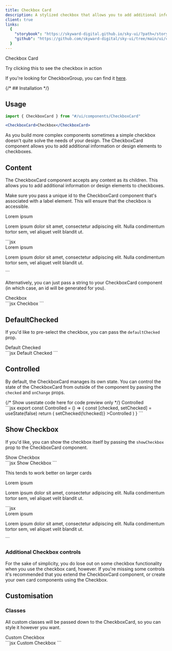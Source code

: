 ```yaml
---
title: Checkbox Card
description: A stylized checkbox that allows you to add additional information or design elements to checkboxes.
client: true
links:
  {
    "storybook": "https://skyward-digital.github.io/sky-ui/?path=/story/ui-components-checkboxgroup--default",
    "github": "https://github.com/skyward-digital/sky-ui/tree/main/ui/components/CheckboxCard",
  }
---
```



<CodePreview client:load>
  <CheckboxCard
    client:load
    defaultChecked
    showCheckbox
    className="max-w-md flex items-start"
  >
    <div className="text-left">
      <label htmlFor="custom-checkbox" className="font-bold">
        Checkbox Card
      </label>
      <p className="text-sm text-gray-500">
        Try clicking this to see the checkbox in action
      </p>
    </div>
  </CheckboxCard>
</CodePreview>

If you're looking for CheckboxGroup, you can find it [here](/ui/components/CheckboxGroup).

{/* ## Installation */}

## Usage

```jsx
import { CheckboxCard } from "#/ui/components/CheckboxCard"
```

```jsx
<CheckboxCard>Checkbox</CheckboxCard>
```

As you build more complex components sometimes a simple checkbox doesn't quite solve the needs of your design. The CheckboxCard component allows you to add additional information or design elements to checkboxes.

## Content

The CheckboxCard component accepts any content as its children. This allows you to add additional information or design elements to checkboxes.

Make sure you pass a unique id to the CheckboxCard component that's associated with a label element. This will ensure that the checkbox is accessible.

<CodePreview client:load>
  <CheckboxCard
    client:load
    id="custom-checkbox"
    defaultChecked={true}
    className="flex gap-4 max-w-md"
  >
    <ContainerIcon className="w-6 h-6 flex-shrink-0" />
    <div className="text-left">
      <label htmlFor="custom-checkbox" className="font-bold">
        Lorem ipsum
      </label>
      <p className="text-sm text-gray-500">
        Lorem ipsum dolor sit amet, consectetur adipiscing elit. Nulla
        condimentum tortor sem, vel aliquet velit blandit ut.
      </p>
    </div>
  </CheckboxCard>
  <div slot="code">
    ```jsx
    <CheckboxCard
      id="custom-checkbox"
      defaultChecked={true}
      className="flex gap-4 max-w-md"
    >
      <ContainerIcon className="w-6 h-6 flex-shrink-0" />
      <div className="text-left">
        <label htmlFor="custom-checkbox" className="font-bold">
          Lorem ipsum
        </label>
        <p className="text-sm text-gray-500">
          Lorem ipsum dolor sit amet, consectetur adipiscing elit. Nulla
          condimentum tortor sem, vel aliquet velit blandit ut.
        </p>
      </div>
    </CheckboxCard>
    ```
  </div>
</CodePreview>

Alternatively, you can just pass a string to your CheckboxCard component (in which case, an id will be generated for you).

<CodePreview client:load>
  <CheckboxCard client:load>Checkbox</CheckboxCard>
  <div slot="code">
    ```jsx
    <CheckboxCard>Checkbox</CheckboxCard>
    ```
  </div>
</CodePreview>

## DefaultChecked

If you'd like to pre-select the checkbox, you can pass the `defaultChecked` prop.

<CodePreview client:load>
  <CheckboxCard client:load defaultChecked>
    Default Checked
  </CheckboxCard>
  <div slot="code">
    ```jsx
    <CheckboxCard defaultChecked>Default Checked</CheckboxCard>
    ```
  </div>
</CodePreview>

## Controlled

By default, the CheckboxCard manages its own state. You can control the state of the CheckboxCard from outside of the component by passing the `checked` and `onChange` props.

<CodePreview client:load>
  {/* Show usestate code here for code preview only */}
  <CheckboxCard client:load>Controlled</CheckboxCard>
  <div slot="code">
    ```jsx
    export const Controlled = () => {
      const [checked, setChecked] = useState(false)
      return (
        <CheckboxCard
          checked={checked}
          onChange={() => setChecked(!checked)}
        >Controlled</CheckboxCard>
      )
    }
    ```
  </div>
</CodePreview>

## Show Checkbox

If you'd like, you can show the checkbox itself by passing the `showCheckbox` prop to the CheckboxCard component.

<CodePreview client:load>
  <CheckboxCard client:load showCheckbox defaultChecked>
    Show Checkbox
  </CheckboxCard>
  <div slot="code">
    ```jsx
    <CheckboxCard showCheckbox>Show Checkbox</CheckboxCard>
    ```
  </div>
</CodePreview>

This tends to work better on larger cards

<CodePreview client:load>
  <CheckboxCard
    client:load
    id="custom-checkbox"
    defaultChecked={true}
    showCheckbox={true}
    className="flex gap-4 max-w-md items-start"
  >
    <ContainerIcon className="w-6 h-6 flex-shrink-0 my-auto" />
    <div className="text-left">
      <label htmlFor="custom-checkbox" className="font-bold">
        Lorem ipsum
      </label>
      <p className="text-sm text-gray-500">
        Lorem ipsum dolor sit amet, consectetur adipiscing elit. Nulla
        condimentum tortor sem, vel aliquet velit blandit ut.
      </p>
    </div>
  </CheckboxCard>
  <div slot="code">
    ```jsx
    <CheckboxCard
      id="custom-checkbox"
      defaultChecked={true}
      showCheckbox={true}
      className="flex gap-4 max-w-md"
    >
      <ContainerIcon className="w-6 h-6 flex-shrink-0" />
      <div className="text-left">
        <label htmlFor="custom-checkbox" className="font-bold">
          Lorem ipsum
        </label>
        <p className="text-sm text-gray-500">
          Lorem ipsum dolor sit amet, consectetur adipiscing elit. Nulla
          condimentum tortor sem, vel aliquet velit blandit ut.
        </p>
      </div>
    </CheckboxCard>
    ```
  </div>
</CodePreview>

### Additional Checkbox controls

For the sake of simplicity, you do lose out on some checkbox functionality when you use the checkbox card, however. If you're missing some controls it's recommended that you extend the CheckboxCard component, or create your own card components using the Checkbox.

## Customisation

### Classes

All custom classes will be passed down to the CheckboxCard, so you can style it however you want.

<CodePreview client:load>
  <CheckboxCard
    client:load
    defaultChecked
    className="font-medium data-[headlessui-state=checked]:bg-indigo-500 data-[headlessui-state=checked]:text-white"
  >
    Custom Checkbox
  </CheckboxCard>
  <div slot="code">
    ```jsx
    <CheckboxCard
      defaultChecked
      className="font-medium data-[headlessui-state=checked]:bg-indigo-500 data-[headlessui-state=checked]:text-white"
    >
      Custom Checkbox
    </CheckboxCard>
    ```
  </div>
</CodePreview>
